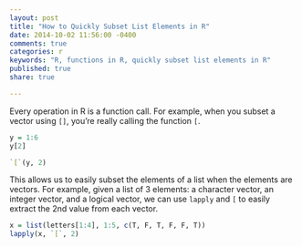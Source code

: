 ```yaml
---
layout: post
title: "How to Quickly Subset List Elements in R"
date: 2014-10-02 11:56:00 -0400
comments: true
categories: r
keywords: "R, functions in R, quickly subset list elements in R"
published: true
share: true

---
```


Every operation in R is a function call. For example, when you subset a vector using `[]`, you're really calling the function `[`. 

```r
y = 1:6
y[2]

`[`(y, 2)
```

This allows us to easily subset the elements of a list when the elements are vectors. For example, given a list of 3 elements: a character vector, an integer vector, and a logical vector, we can use `lapply` and `[` to easily extract the 2nd value from each vector. 

```r
x = list(letters[1:4], 1:5, c(T, F, T, F, F, T))
lapply(x, `[`, 2)
```

